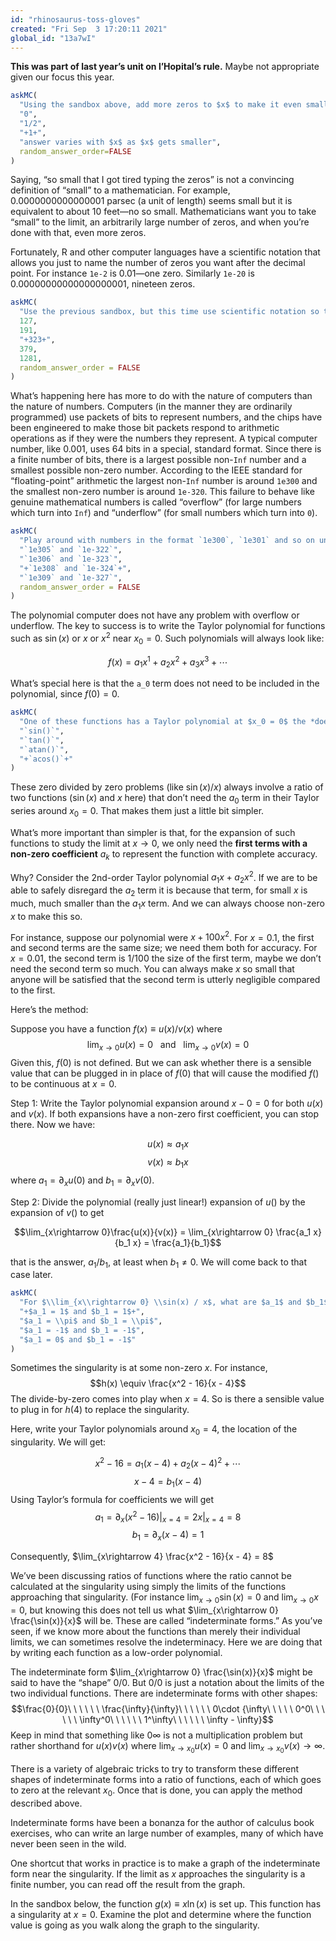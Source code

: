 ```yaml
---
id: "rhinosaurus-toss-gloves"
created: "Fri Sep  3 17:20:11 2021"
global_id: "13a7wI"
---
```



**This was part of last year's unit on l'Hopital's rule.** Maybe not appropriate given our focus this year.

```r
askMC(
  "Using the sandbox above, add more zeros to $x$ to make it even smaller. You can stop when you get tired. Does $\\sin(x)/x$ evaluate to something sensible for such tiny $x$? If so, what value?",
  "0", 
  "1/2",
  "+1+",
  "answer varies with $x$ as $x$ gets smaller",
  random_answer_order=FALSE
)
```

Saying, "so small that I got tired typing the zeros" is not a convincing
definition of "small" to a mathematician. For example,
0.0000000000000001 parsec (a unit of length) seems small but it is
equivalent to about 10 feet---no so small. Mathematicians want you to
take "small" to the limit, an arbitrarily large number of zeros, and
when you're done with that, even more zeros.

Fortunately, R and other computer languages have a scientific notation
that allows you just to name the number of zeros you want after the
decimal point. For instance `1e-2` is $0.01$---one zero. Similarly
`1e-20` is $0.00000000000000000001$, nineteen zeros.

```r
askMC(
  "Use the previous sandbox, but this time use scientific notation so that you can look at $x$ as small as 1e-31 (30 zeros) or even smaller. Starting at `x = 1e-31`, calculate `sin(x)/x`. Then double the number of zeros, keep on doubling the number of zeros. The result will continue to be 1 ... until it eventually becomes `NaN`. How many zeros are there in the `x` that produces `NaN` as the answer to `sin(x)/x`?",
  127,
  191,
  "+323+", 
  379, 
  1281,
  random_answer_order = FALSE
)
```

What's happening here has more to do with the nature of computers than
the nature of numbers. Computers (in the manner they are ordinarily
programmed) use packets of bits to represent numbers, and the chips have
been engineered to make those bit packets respond to arithmetic
operations as if they were the numbers they represent. A typical
computer number, like 0.001, uses 64 bits in a special, standard format.
Since there is a finite number of bits, there is a largest possible
non-`Inf` number and a smallest possible non-zero number. According to
the IEEE standard for "floating-point" arithmetic the largest non-`Inf`
number is around `1e300` and the smallest non-zero number is around
`1e-320`. This failure to behave like genuine mathematical numbers is
called "overflow" (for large numbers which turn into `Inf`) and
"underflow" (for small numbers which turn into `0`).

```r
askMC(
  "Play around with numbers in the format `1e300`, `1e301` and so on until you find the smallest `1e???` that prints as `Inf`. Similarly, try numbers in the format `1e-320` and `1e-321` until you find the largest one that prints out as exactly zero. What are those two numbers?",
  "`1e305` and `1e-322`",
  "`1e306` and `1e-323`",
  "+`1e308` and `1e-324`+",
  "`1e309` and `1e-327`",
  random_answer_order = FALSE
)
```

The polynomial computer does not have any problem with overflow or
underflow. The key to success is to write the Taylor polynomial for
functions such as $\sin(x)$ or $x$ or $x^2$ near $x_0 = 0$. Such
polynomials will always look like:

$$f(x) = a_1 x^1 + a_2 x^2 + a_3 x^3 + \cdots$$

What's special here is that the `a_0` term does not need to be included
in the polynomial, since $f(0) = 0$.

```r
askMC(
  "One of these functions has a Taylor polynomial at $x_0 = 0$ the *does need* a non-zero $a_0$ term. The other's don't. Which function needs the non-zero $a_0$ term?",
  "`sin()`",
  "`tan()`",
  "`atan()`",
  "+`acos()`+"
)
```

These zero divided by zero problems (like $\sin(x) / x$) always involve
a ratio of two functions ($\sin(x)$ and $x$ here) that don't need the
$a_0$ term in their Taylor series around $x_0 = 0$. That makes them just
a little bit simpler.

What's more important than simpler is that, for the expansion of such
functions to study the limit at $x \rightarrow 0$, we only need the
**first terms with a non-zero coefficient** $a_k$ to represent the
function with complete accuracy.

Why? Consider the 2nd-order Taylor polynomial $a_1 x + a_2 x^2$. If we
are to be able to safely disregard the $a_2$ term it is because that
term, for small $x$ is much, much smaller than the $a_1 x$ term. And we
can always choose non-zero $x$ to make this so.

For instance, suppose our polynomial were $x + 100 x^2$. For $x=0.1$,
the first and second terms are the same size; we need them both for
accuracy. For $x=0.01$, the second term is 1/100 the size of the first
term, maybe we don't need the second term so much. You can always make
$x$ so small that anyone will be satisfied that the second term is
utterly negligible compared to the first.

Here's the method:

Suppose you have a function $f(x) \equiv u(x)/v(x)$ where
$$\lim_{x\rightarrow 0} u(x) = 0\ \ \ \text{and}\ \ \ \lim_{x\rightarrow 0} v(x) = 0$$
Given this, $f(0)$ is not defined. But we can ask whether there is a
sensible value that can be plugged in in place of $f(0)$ that will cause
the modified $f()$ to be continuous at $x=0$.

Step 1: Write the Taylor polynomial expansion around $x-0 = 0$ for both
$u(x)$ and $v(x)$. If both expansions have a non-zero first coefficient,
you can stop there. Now we have:

$$u(x) \approx a_1 x$$
$$v(x) \approx b_1 x$$ where $a_1 = \partial_x u(0)$ and
$b_1 = \partial_x v(0)$.

Step 2: Divide the polynomial (really just linear!) expansion of $u()$
by the expansion of $v()$ to get

$$\lim_{x\rightarrow 0}\frac{u(x)}{v(x)} = \lim_{x\rightarrow 0} \frac{a_1 x}{b_1 x} = \frac{a_1}{b_1}$$

that is  the answer, $a_1/b_1$, at least when $b_1 \neq 0$. We will come
back to that case later.

```r
askMC(
  "For $\\lim_{x\\rightarrow 0} \\sin(x) / x$, what are $a_1$ and $b_1$?",
  "+$a_1 = 1$ and $b_1 = 1$+",
  "$a_1 = \\pi$ and $b_1 = \\pi$",
  "$a_1 = -1$ and $b_1 = -1$",
  "$a_1 = 0$ and $b_1 = -1$"
)
```

Sometimes the singularity is at some non-zero $x$. For instance,
$$h(x) \equiv \frac{x^2 - 16}{x - 4}$$ The divide-by-zero comes into
play when $x=4$. So is there a sensible value to plug in for $h(4)$ to
replace the singularity.

Here, write your Taylor polynomials around $x_0 = 4$, the location of
the singularity. We will get:

$$x^2 - 16 = a_1 (x-4) + a_2 (x-4)^2 + \cdots$$ 
$$x - 4 = b_1 (x-4)$$ Using Taylor's formula for coefficients we will get
$$a_1 = \partial_x (x^2 - 16)\left.\right|_{x=4} = 2x\left.\right|_{x=4} = 8$$
$$b_1 = \partial_x (x - 4) = 1$$

Consequently, $\lim_{x\rightarrow 4} \frac{x^2 - 16}{x - 4} = 8$

We've been discussing ratios of functions where the ratio cannot be
calculated at the singularity using simply the limits of the functions
approaching that singularity. (For instance
$\lim_{x\rightarrow 0} \sin(x) = 0$ and $\lim_{x\rightarrow 0} x = 0$,
but knowing this does not tell us what
$\lim_{x\rightarrow 0} \frac{\sin(x)}{x}$ will be. These are called
"indeterminate forms." As you've seen, if we know more about the
functions than merely their individual limits, we can sometimes resolve
the indeterminacy. Here we are doing that by writing each function as a
low-order polynomial.

The indeterminate form $\lim_{x\rightarrow 0} \frac{\sin(x)}{x}$ might
be said to have the "shape" 0/0. But 0/0 is just a notation about the
limits of the two individual functions. There are indeterminate forms
with other shapes:
$$\frac{0}{0}\ \ \ \ \ \ \frac{\infty}{\infty}\ \ \ \ \ \ 0\cdot {\infty\ \ \ \  \ 0^0\ \ \ \ \ \ \infty^0\ \ \ \ \ \ 1^\infty\ \ \ \ \ \ \infty - \infty}$$
Keep in mind that something like $0 \infty$ is not a multiplication
problem but rather shorthand for $u(x) v(x)$ where
$\lim_{x\rightarrow x_0} u(x) = 0$ and
$\lim_{x\rightarrow x_0} v(x) \rightarrow \infty$.

There is a variety of algebraic tricks to try to transform these
different shapes of indeterminate forms into a ratio of functions, each
of which goes to zero at the relevant $x_0$. Once that is  done, you can
apply the method described above.

Indeterminate forms have been a bonanza for the author of calculus book
exercises, who can write an large number of examples, many of which have
never been seen in the wild.

One shortcut that works in practice is to make a graph of the
indeterminate form near the singularity. If the limit as $x$ approaches
the singularity is a finite number, you can read off the result from the
graph.

In the sandbox below, the function $g(x)\equiv x \ln(x)$ is set up. This
function has a singularity at $x=0$. Examine the plot and determine
where the function value is going as you walk along the graph to the
singularity.


